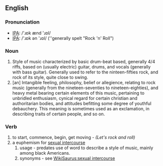 ==English==
===Pronunciation===
*[[IPA]]: /'ɹɒk ænd 'ɹɒl/
*[[IPA]]: /'ɹɒk ən 'ɹɒl/ (''generally spelt "Rock 'n' Roll")
===Noun===
#Style of music characterized by basic drum-beat based, generally 4/4 riffs, based on (usually electric) guitar, drums, and vocals (generally with bass guitar). Generally used to refer to the ninteen-fifties rock, and rock of its style, quite close to swing.
#[an] Intangible feeling, philosophy, belief or allegience, relating to rock music (generally from the nineteen-seventies to nineteen-eighties), and heavy metal bearing certain elements of this music, pertaining to unbridled enthusiasm, cynical regard for certain christian and authoritarian bodies, and attitudes befitting some degree of youthful debauchery. This meaning is sometimes used as an exclamation, in describing traits of certain people, and so on.

===Verb===
#to start, commence, begin, get moving - ''(Let's rock and roll)''
#a euphemism for [[sexual intercourse]]
##usage - predates use of word to describe a style of music, mainly among black Americans.
##synonyms - see [[WikiSaurus:sexual intercourse]]